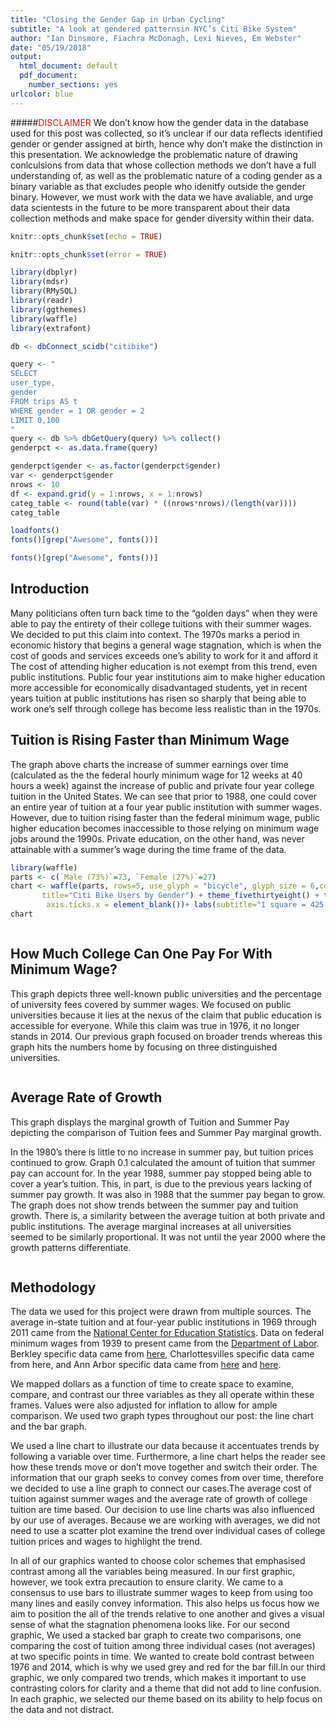```yaml
---
title: "Closing the Gender Gap in Urban Cycling"
subtitle: "A look at gendered patternsin NYC’s Citi Bike System"
author: "Ian Dinsmore, Fiachra McDonagh, Lexi Nieves, Em Webster"
date: "05/19/2018"
output:
  html_document: default
  pdf_document:
    number_sections: yes
urlcolor: blue
---
```

#####<span style="color:red">DISCLAIMER</span>
We don’t know how the gender data in the database used for this post was collected, so it’s unclear if our data reflects identified gender or gender assigned at birth, hence why don’t make the distinction in this presentation. We acknowledge the problematic nature of drawing conlculsions from data that whose collection methods we don't have a full understanding of, as well as the problematic nature of a coding gender as a binary variable as that excludes people who idenitfy outside the gender binary. However, we must work with the data we have avaliable, and urge data scientests in the future to be more transparent about their data collection methods and make space for gender diversity within their data.

```r
knitr::opts_chunk$set(echo = TRUE)
```

```r
knitr::opts_chunk$set(error = TRUE)
```

```r
library(dbplyr)
library(mdsr)
library(RMySQL)
library(readr)
library(ggthemes)
library(waffle)
library(extrafont)
```

```r
db <- dbConnect_scidb("citibike")
```

```r
query <- "
SELECT 
user_type,
gender
FROM trips AS t
WHERE gender = 1 OR gender = 2
LIMIT 0,100
"
query <- db %>% dbGetQuery(query) %>% collect()
genderpct <- as.data.frame(query)
```

```r
genderpct$gender <- as.factor(genderpct$gender)
var <- genderpct$gender
nrows <- 10
df <- expand.grid(y = 1:nrows, x = 1:nrows)
categ_table <- round(table(var) * ((nrows*nrows)/(length(var))))
categ_table
```

```r
loadfonts()
fonts()[grep("Awesome", fonts())]
```

```r
fonts()[grep("Awesome", fonts())]
```

## Introduction
Many politicians often turn back time to the "golden days" when they were able to pay the entirety of their college tuitions with their summer wages. We decided to put this claim into context. The 1970s marks a period in economic history that begins a general wage stagnation, which is when the cost of goods and services exceeds one's ability to work for it and afford it The cost of attending higher education is not exempt from this trend, even public institutions. Public four year institutions aim to make higher education more accessible for economically disadvantaged students, yet in recent years tuition at public institutions has risen so sharply that being able to work one's self through college has become less realistic than in the 1970s. 

## Tuition is Rising Faster than Minimum Wage
The graph above charts the increase of summer earnings over time (calculated as the the federal hourly minimum wage for 12 weeks at 40 hours a week) against the increase of public and private four year college tuition in the United States. We can see that prior to 1988, one could cover an entire year of tuition at a four year public institution with summer wages. However, due to tuition rising faster than the federal minimum wage, public higher education becomes inaccessible to those relying on minimum wage jobs around the 1990s. Private education, on the other hand, was never attainable with a summer's wage during the time frame of the data.

```r
library(waffle)
parts <- c(`Male (73%)`=73, `Female (27%)`=27)
chart <- waffle(parts, rows=5, use_glyph = "bicycle", glyph_size = 6,colors = c("dodgerblue", "deeppink"),
       title="Citi Bike Users by Gender") + theme_fivethirtyeight() + theme(panel.grid.major = element_blank(), panel.grid.minor = element_blank(),axis.text = element_blank(),
        axis.ticks.x = element_blank())+ labs(subtitle="1 square = 425 Riders")
chart
```

```r

```

## How Much College Can One Pay For With Minimum Wage?
This graph depicts three well-known public universities and the percentage of university fees covered by summer wages. We focused on public universities because it lies at the nexus of the claim that public education is accessible for everyone. While this claim was true in 1976, it no longer stands in 2014. Our previous graph focused on broader trends whereas this graph hits the numbers home by focusing on three distinguished universities. 

```r

```

## Average Rate of Growth
This graph displays the marginal growth of Tuition and Summer Pay depicting the comparison of Tuition fees and Summer Pay marginal growth.

In the 1980's there is little to no increase in summer pay, but tuition prices continued to grow. Graph 0.1 calculated the amount of tuition that summer pay can account for. In the year 1988, summer pay stopped being able to cover a year's tuition. This, in part, is due to the previous years lacking of summer pay growth. It was also in 1988 that the summer pay began to grow. The graph does not show trends between the summer pay and tuition growth. There is, a similarity between the average tuition at both private and public institutions. The average marginal increases at all universities seemed to be similarly proportional. It was not until the year 2000 where the growth patterns differentiate. 

```r

```

## Methodology
The data we used for this project were drawn from multiple sources. The average in-state tuition and at four-year public institutions in 1969 through 2011 came from the [National Center for Education Statistics](https://nces.ed.gov/programs/digest/d12/tables/dt12_381.asp). Data on federal minimum wages from 1939 to present came from the [Department of Labor](https://www.dol.gov/whd/minwage/chart.htm). Berkley specific data came from [here](http://admissions.berkeley.edu/cost-of-attendance), Charlottesvilles specific data came from here, and Ann Arbor specific data came from [here](http://www.umich.edu/~bhlumrec/um-fees/1976_fees.pdf) and [here](http://ro.umich.edu/tuition/tuition-fees.php).

We mapped dollars as a function of time to create space to examine, compare, and contrast our three variables as they all operate within these frames. Values were also adjusted for inflation to allow for ample comparison.
We used two graph types throughout our post: the line chart and the bar graph.

We used a line chart to illustrate our data because it accentuates trends by following a variable over time. Furthermore, a line chart helps the reader see how these trends move or don't move together and switch their order.  The information that our graph seeks to convey comes from over time, therefore we decided to use a line graph to connect our cases.The average cost of tuition against summer wages and the average rate of growth of college tuition are time based. Our decision to use line charts was also influenced by our use of averages. Because we are working with averages, we did not need to use a scatter plot examine the trend over individual cases of college tuition prices and wages to highlight the trend.

In all of our graphics wanted to choose color schemes that emphasised contrast among all the variables being measured. In our first graphic, however, we took extra precaution to ensure clarity. We came to a consensus to use bars to illustrate summer wages to keep from using too many lines and easily convey information. This also helps us focus how we aim to position the all of the trends relative to one another and gives a visual sense of what the stagnation phenomena looks like. For our second graphic, We used a stacked bar graph to create two comparisons, one comparing the cost of tuition among three individual cases (not averages) at two specific points in time. We wanted to create bold contrast between 1976 and 2014, which is why we used grey and red for the bar fill.In our third graphic, we only compared two trends, which makes it important to use  contrasting colors for clarity and a theme that did not add to line confusion. In each graphic, we selected our theme based on its ability to help focus on the data and not distract. 